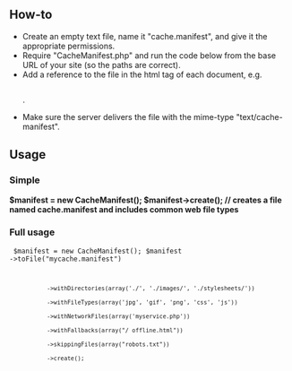== How-to ==
* Create an empty text file, name it "cache.manifest", and give it the appropriate permissions.
* Require "CacheManifest.php" and run the code below from the base URL of your site (so the paths are correct).
* Add a reference to the file in the html tag of each document, e.g. <code><html manifest="cache.manifest"></code>.
* Make sure the server delivers the file with the mime-type "text/cache-manifest".

== Usage ==
=== Simple ===
'''$manifest = new CacheManifest();
$manifest->create(); // creates a file named cache.manifest and includes common web file types'''

=== Full usage ===
<code>
$manifest = new CacheManifest();
$manifest	->toFile("mycache.manifest")
			->withDirectories(array('./', './images/', './stylesheets/'))
			->withFileTypes(array('jpg', 'gif', 'png', 'css', 'js'))
			->withNetworkFiles(array('myservice.php'))
			->withFallbacks(array("/ offline.html"))
			->skippingFiles(array("robots.txt"))
			->create();
</code>
